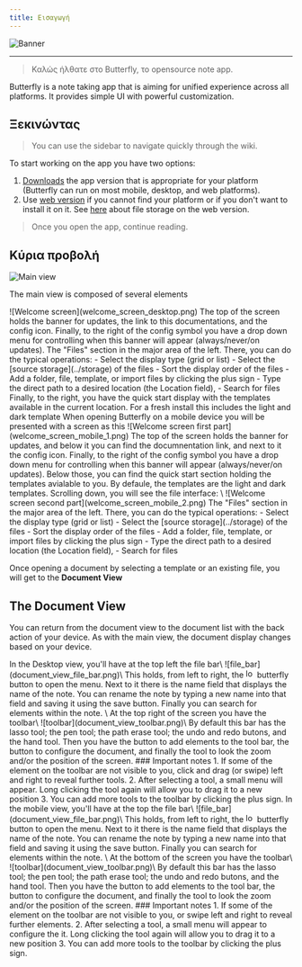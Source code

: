 ```yaml
---
title: Εισαγωγή
---
```



![Banner](/img/banner.png)

---

> Καλώς ήλθατε στο Butterfly, το opensource note app.

Butterfly is a note taking app that is aiming for unified experience across all platforms. It provides simple UI with powerful customization.

## Ξεκινώντας

> You can use the sidebar to navigate quickly through the wiki.

To start working on the app you have two options:

1. [Downloads](/downloads) the app version that is appropriate for your platform (Butterfly can run on most mobile, desktop, and web platforms).
2. Use [web version](https://web.butterfly.linwood.dev) if you cannot find your platform or if you don't want to install it on it. See [here](storage#web) about file storage on the web version.

> Once you open the app, continue reading.

## Κύρια προβολή

![Main view](@assets/img/main.png)

The main view is composed of several elements

<Tabs syncKey="platform">
    <TabItem label="Desktop">
        ![Welcome screen](welcome_screen_desktop.png)
        The top of the screen holds the banner for updates, the link to this documentations, and the <Gear className="inline-icon"/> config icon. Finally, to the right of the <Gear className="inline-icon"/> config symbol you have a drop down menu for controlling when this banner will appear (always/never/on updates).
        The "Files" section in the major area of the left. There, you can do the typical operations:
        - Select the display type (grid or list)
        - Select the [source storage](../storage) of the files
        - Sort the display order of the files
        - Add a folder, file, template, or import files by clicking the <Plus className="inline-icon"/> plus sign
        - Type the direct path to a desired location (the Location field),
        - Search for files
        Finally, to the right, you have the quick start display with the templates available in the current location. For a fresh install this includes the light and dark template
    </TabItem>
    <TabItem label="Mobile">
        When opening Butterfly on a mobile device you will be presented with a screen as this
        ![Welcome screen first part](welcome_screen_mobile_1.png)
        The top of the screen holds the banner for updates, and below it you can find the documnentation link, and next to it the <Gear className="inline-icon"/> config icon. Finally, to the right of the <Gear className="inline-icon"/> config symbol you have a drop down menu for controlling when this banner will appear (always/never/on updates).
        Below those, you can find the quick start section holding the templates avialable to you. By defaule, the templates are the light and dark templates.
        Scrolling down, you will see the file interface:
        \
        ![Welcome screen second part](welcome_screen_mobile_2.png)  
        The "Files" section in the major area of the left. There, you can do the typical operations:
        - Select the display type (grid or list)
        - Select the [source storage](../storage) of the files
        - Sort the display order of the files
        - Add a folder, file, template, or import files by clicking the <Plus className="inline-icon"/> plus sign
        - Type the direct path to a desired location (the Location field),
        - Search for files
 </TabItem>
</Tabs>

Once opening a document by selecting a template or an existing file, you will get to the **Document View**

## The Document View

You can return from the document view to the document list with the back action of your device. As with the main view, the document display changes based on your device.

<Tabs syncKey="platform">
    <TabItem label="Desktop">
  In the Desktop view, you'll have at the top left the file bar\
  ![file_bar](document_view_file_bar.png)\
  This holds, from left to right, the <img alt="logo" src={logo.src} className="inline-icon" width="16"/> butterfly button to open the menu. Next to it there is the name field that displays the name of the note. You can rename the note by typing a new name into that field and saving it using the <FloppyDisk className="inline-icon"/> save button. Finally you can <MagnifyingGlass className="inline-icon"/> search for elements within the note.
  \
  At the top right of the screen you have the toolbar\
  ![toolbar](document_view_toolbar.png)\
  By default this bar has the <ScribbleLoop className="inline-icon"/> lasso tool; the <Pen className="inline-icon"/> pen tool; the <Path className="inline-icon"/> path erase tool; the <ArrowCounterClockwise className="inline-icon"/> undo and <ArrowClockwise className="inline-icon"/> redo butons, and the <Hand className="inline-icon"/> hand tool. Then you have the <Plus className="inline-icon"/> button to add elements to the tool bar, the <Wrench className="inline-icon"/> button to configure the document, and finally the <Lock className="inline-icon"/> tool to look the zoom and/or the position of the screen.
  ### Important notes
  1. If some of the element on the toolbar are not visible to you, click and drag (or swipe) left and right to reveal further tools.
  2. After selecting a tool, a small menu will appear. Long clicking the tool again will allow you to drag it to a new position
  3. You can add more tools to the toolbar by clicking the <Plus className="inline-icon"/> plus sign.
 </TabItem>
 <TabItem label="Mobile">
  In the mobile view, you'll have at the top the file bar\
     ![file_bar](document_view_file_bar.png)\
  This holds, from left to right, the <img alt="logo" src={logo.src} class="inline-icon" width="16"/> butterfly button to open the menu. Next to it there is the name field that displays the name of the note. You can rename the note by typing a new name into that field and saving it using the <FloppyDisk className="inline-icon"/> save button. Finally you can <MagnifyingGlass className="inline-icon"/> search for elements within the note.
  \
  At the bottom of the screen you have the toolbar\
  ![toolbar](document_view_toolbar.png)\
  By default this bar has the <ScribbleLoop className="inline-icon"/> lasso tool; the <Pen className="inline-icon" /> pen tool; the <Path className="inline-icon"/> path erase tool; the <ArrowCounterClockwise className="inline-icon"/> undo and <ArrowClockwise className="inline-icon"/> redo butons, and the <Hand className="inline-icon"/> hand tool. Then you have the <Plus className="inline-icon"/> button to add elements to the tool bar, the <Wrench className="inline-icon"/> button to configure the document, and finally the <Lock className="inline-icon"/> tool to look the zoom and/or the position of the screen.
  ### Important notes
  1. If some of the element on the toolbar are not visible to you, or swipe left and right to reveal further elements.
  2. After selecting a tool, a small menu will appear to configure the it. Long clicking the tool again will allow you to drag it to a new position
  3. You can add more tools to the toolbar by clicking the <Plus className="inline-icon"/> plus sign.
 </TabItem>
</Tabs>
